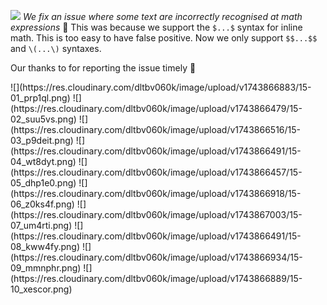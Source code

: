 
![](https://res.cloudinary.com/dltbv060k/image/upload/v1742050490/15-01_nxjgit.png)
_We fix an issue where some text are incorrectly recognised at math expressions_ 🐛 This was because we support the `$...$` syntax for inline math. This is too easy to have false positive. Now we only support `$$...$$` and `\(...\)` syntaxes. 

Our thanks to <ReleaseUser name="huy" /> for reporting the issue timely 🙇

<ReleaseBuild>
![](https://res.cloudinary.com/dltbv060k/image/upload/v1743866883/15-01_prp1ql.png)
![](https://res.cloudinary.com/dltbv060k/image/upload/v1743866479/15-02_suu5vs.png)
![](https://res.cloudinary.com/dltbv060k/image/upload/v1743866516/15-03_p9deit.png)
![](https://res.cloudinary.com/dltbv060k/image/upload/v1743866491/15-04_wt8dyt.png)
![](https://res.cloudinary.com/dltbv060k/image/upload/v1743866457/15-05_dhp1e0.png)
![](https://res.cloudinary.com/dltbv060k/image/upload/v1743866918/15-06_z0ks4f.png)
![](https://res.cloudinary.com/dltbv060k/image/upload/v1743867003/15-07_um4rti.png)
![](https://res.cloudinary.com/dltbv060k/image/upload/v1743866491/15-08_kww4fy.png)
![](https://res.cloudinary.com/dltbv060k/image/upload/v1743866934/15-09_mmnphr.png)
![](https://res.cloudinary.com/dltbv060k/image/upload/v1743866889/15-10_xescor.png)
</ReleaseBuild>
